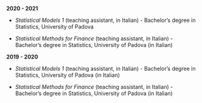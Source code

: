 &nbsp;  

**2020 - 2021**

- *Statistical Models 1* (teaching assistant, in Italian) - Bachelor's degree in Statistics, University of Padova 

- *Statistical Methods for Finance* (teaching assistant, in Italian) - Bachelor's degree in Statistics, University of Padova (in Italian)

**2019 - 2020**

- *Statistical Models 1* (teaching assistant, in Italian) - Bachelor's degree in Statistics, University of Padova (in Italian)

- *Statistical Methods for Finance* (teaching assistant, in Italian) - Bachelor's degree in Statistics, University of Padova (in Italian)

